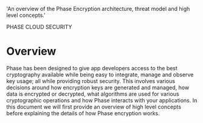 
  'An overview of the Phase Encryption architecture, threat model and high level concepts.'

<HeroPattern />

<Tag variant="small">PHASE CLOUD SECURITY</Tag>

# Overview

Phase has been designed to give app developers access to the best cryptography available while being easy to integrate, manage and observe key usage; all while providing robust security.
This involves various decisions around how encryption keys are generated and managed, how data is encrypted or decrypted, what algorithms are used for various cryptographic operations and how Phase interacts with your applications.
In this document we will first provide an overview of high level concepts before explaining the details of how Phase encryption works.

##
